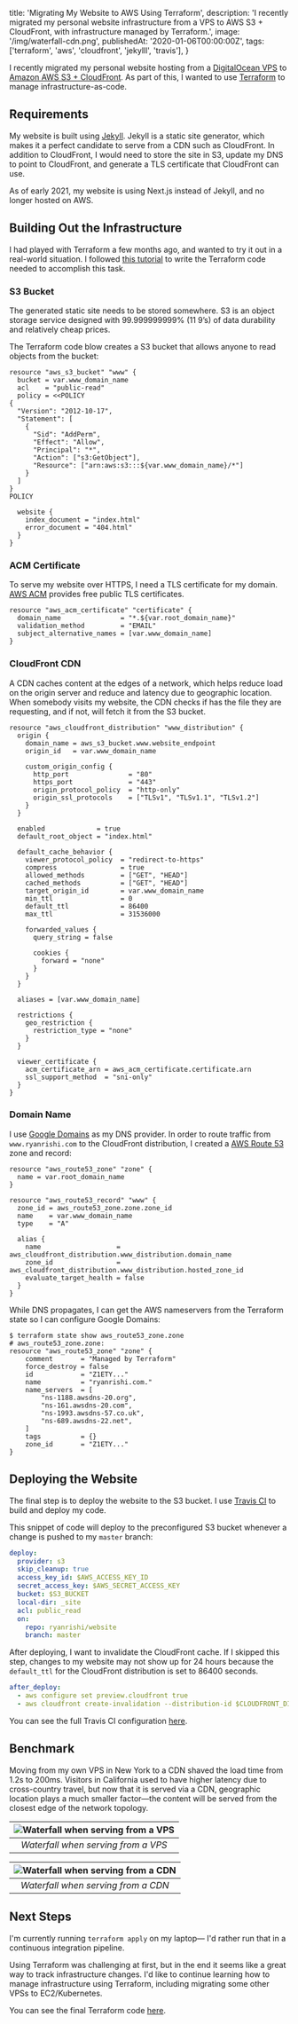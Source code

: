   title: 'Migrating My Website to AWS Using Terraform',
  description: 'I recently migrated my personal website infrastructure from a VPS to AWS S3 + CloudFront, with infrastructure managed by Terraform.',
  image: '/img/waterfall-cdn.png',
  publishedAt: '2020-01-06T00:00:00Z',
  tags: ['terraform', 'aws', 'cloudfront', 'jekylll', 'travis'],
}

I recently migrated my personal website hosting from a [DigitalOcean VPS](https://www.digitalocean.com/products/droplets/) to [Amazon AWS S3 + CloudFront](https://aws.amazon.com/premiumsupport/knowledge-center/cloudfront-serve-static-website/). As part of this, I wanted to use [Terraform](https://www.terraform.io/) to manage infrastructure-as-code.

## Requirements
My website is built using [Jekyll](https://jekyllrb.com/). Jekyll is a static site generator, which makes it a perfect candidate to serve from a CDN such as CloudFront. In addition to CloudFront, I would need to store the site in S3, update my DNS to point to CloudFront, and generate a TLS certificate that CloudFront can use.

<Callout type="info">
  As of early 2021, my website is using Next.js instead of Jekyll, and no longer hosted on AWS.
</Callout>

## Building Out the Infrastructure
I had played with Terraform a few months ago, and wanted to try it out in a real-world situation. I followed [this tutorial](https://medium.com/runatlantis/hosting-our-static-site-over-ssl-with-s3-acm-cloudfront-and-terraform-513b799aec0f) to write the Terraform code needed to accomplish this task.

### S3 Bucket
The generated static site needs to be stored somewhere. S3 is an object storage service designed with 99.999999999% (11 9’s) of data durability and relatively cheap prices.

The Terraform code blow creates a S3 bucket that allows anyone to read objects from the bucket:
```hcl
resource "aws_s3_bucket" "www" {
  bucket = var.www_domain_name
  acl    = "public-read"
  policy = <<POLICY
{
  "Version": "2012-10-17",
  "Statement": [
    {
      "Sid": "AddPerm",
      "Effect": "Allow",
      "Principal": "*",
      "Action": ["s3:GetObject"],
      "Resource": ["arn:aws:s3:::${var.www_domain_name}/*"]
    }
  ]
}
POLICY

  website {
    index_document = "index.html"
    error_document = "404.html"
  }
}
```

### ACM Certificate
To serve my website over HTTPS, I need a TLS certificate for my domain. [AWS ACM](https://aws.amazon.com/certificate-manager/) provides free public TLS certificates.
```hcl
resource "aws_acm_certificate" "certificate" {
  domain_name               = "*.${var.root_domain_name}"
  validation_method         = "EMAIL"
  subject_alternative_names = [var.www_domain_name]
}
```

### CloudFront CDN
A CDN caches content at the edges of a network, which helps reduce load on the origin server and reduce and latency due to geographic location. When somebody visits my website, the CDN checks if has the file they are requesting, and if not, will fetch it from the S3 bucket.
```hcl
resource "aws_cloudfront_distribution" "www_distribution" {
  origin {
    domain_name = aws_s3_bucket.www.website_endpoint
    origin_id   = var.www_domain_name

    custom_origin_config {
      http_port               = "80"
      https_port              = "443"
      origin_protocol_policy  = "http-only"
      origin_ssl_protocols    = ["TLSv1", "TLSv1.1", "TLSv1.2"]
    }
  }

  enabled             = true
  default_root_object = "index.html"

  default_cache_behavior {
    viewer_protocol_policy  = "redirect-to-https"
    compress                = true
    allowed_methods         = ["GET", "HEAD"]
    cached_methods          = ["GET", "HEAD"]
    target_origin_id        = var.www_domain_name
    min_ttl                 = 0
    default_ttl             = 86400
    max_ttl                 = 31536000

    forwarded_values {
      query_string = false

      cookies {
        forward = "none"
      }
    }
  }

  aliases = [var.www_domain_name]

  restrictions {
    geo_restriction {
      restriction_type = "none"
    }
  }

  viewer_certificate {
    acm_certificate_arn = aws_acm_certificate.certificate.arn
    ssl_support_method  = "sni-only"
  }
}
```

### Domain Name
I use [Google Domains](https://domains.google/) as my DNS provider. In order to route traffic from `www.ryanrishi.com` to the CloudFront distribution, I created a [AWS Route 53](https://aws.amazon.com/route53/) zone and record:
```hcl
resource "aws_route53_zone" "zone" {
  name = var.root_domain_name
}

resource "aws_route53_record" "www" {
  zone_id = aws_route53_zone.zone.zone_id
  name    = var.www_domain_name
  type    = "A"

  alias {
    name                   = aws_cloudfront_distribution.www_distribution.domain_name
    zone_id                = aws_cloudfront_distribution.www_distribution.hosted_zone_id
    evaluate_target_health = false
  }
}
```

While DNS propagates, I can get the AWS nameservers from the Terraform state so I can configure Google Domains:
```hcl
$ terraform state show aws_route53_zone.zone
# aws_route53_zone.zone:
resource "aws_route53_zone" "zone" {
    comment       = "Managed by Terraform"
    force_destroy = false
    id            = "Z1ETY..."
    name          = "ryanrishi.com."
    name_servers  = [
        "ns-1188.awsdns-20.org",
        "ns-161.awsdns-20.com",
        "ns-1993.awsdns-57.co.uk",
        "ns-689.awsdns-22.net",
    ]
    tags          = {}
    zone_id       = "Z1ETY..."
}
```

## Deploying the Website
The final step is to deploy the website to the S3 bucket. I use [Travis CI](https://travis-ci.org/) to build and deploy my code.

This snippet of code will deploy to the preconfigured S3 bucket whenever a change is pushed to my `master` branch:
```yaml
deploy:
  provider: s3
  skip_cleanup: true
  access_key_id: $AWS_ACCESS_KEY_ID
  secret_access_key: $AWS_SECRET_ACCESS_KEY
  bucket: $S3_BUCKET
  local-dir: _site
  acl: public_read
  on:
    repo: ryanrishi/website
    branch: master
```

After deploying, I want to invalidate the CloudFront cache. If I skipped this step, changes to my website may not show up for 24 hours because the `default_ttl` for the CloudFront distribution is set to 86400 seconds.
```yaml
after_deploy:
  - aws configure set preview.cloudfront true
  - aws cloudfront create-invalidation --distribution-id $CLOUDFRONT_DISTRIBUTION_ID --paths "/*"
```

You can see the full Travis CI configuration [here](https://github.com/ryanrishi/website/commit/fcc70801ece6d09b494f6026476213696eb59e65#diff-354f30a63fb0907d4ad57269548329e3).

## Benchmark
Moving from my own VPS in New York to a CDN shaved the load time from 1.2s to 200ms. Visitors in California used to have higher latency due to cross-country travel, but now that it is served via a CDN, geographic location plays a much smaller factor&mdash;the content will be served from the closest edge of the network topology.

| ![Waterfall when serving from a VPS](/img/waterfall-vps.png "Waterfall when serving from a VPS") |
| :--: |
| _Waterfall when serving from a VPS_ |

| ![Waterfall when serving from a CDN](/img/waterfall-cdn.png "Waterfall when serving from a CDN") |
| :--: |
| _Waterfall when serving from a CDN_ |


## Next Steps
I'm currently running `terraform apply` on my laptop&mdash; I'd rather run that in a continuous integration pipeline.

Using Terraform was challenging at first, but in the end it seems like a great way to track infrastructure changes. I'd like to continue learning how to manage infrastructure using Terraform, including migrating some other VPSs to EC2/Kubernetes.

You can see the final Terraform code [here](https://github.com/ryanrishi/devops/tree/f858d1448d5105df3a231c91fc60882b82d4d05a).
